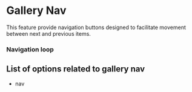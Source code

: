 
<Meta of={GalleryStories}/>

# Gallery Nav

This feature provide navigation buttons designed to facilitate movement between next and previous items.

<Canvas of={GalleryStories.NavExample}/>


### Navigation loop

<Canvas of={GalleryStories.NavWithLoopExample}/>


## List of options related to gallery nav

- nav
